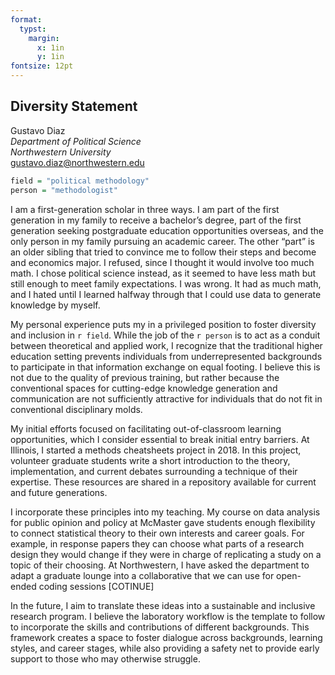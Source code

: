 ```yaml
---
format: 
  typst:
    margin:
      x: 1in
      y: 1in
fontsize: 12pt
---
```


```{=typst} 
#show link: set text(blue)
```

## Diversity Statement

Gustavo Diaz  
*Department of Political Science*   
*Northwestern University*  
<gustavo.diaz@northwestern.edu>   

```{=typst} 
#line(length: 100%)
```



```r
field = "political methodology"
person = "methodologist"
```


I am a first-generation scholar in three ways. I am part of the first generation in my family to receive a bachelor's degree, part of the first generation seeking postgraduate education opportunities overseas, and the only person in my family pursuing an academic career. The other "part" is an older sibling that tried to convince me to follow their steps and become and economics major. I refused, since I thought it would involve too much math. I chose political science instead, as it seemed to have less math but still enough to meet family expectations. I was wrong. It had as much math, and I hated until I learned halfway through that I could use data to generate knowledge by myself.

My personal experience puts my in a privileged position to foster diversity and inclusion in `r field`. While the job of the `r person` is to act as a conduit between theoretical and applied work, I recognize that the traditional higher education setting prevents individuals from underrepresented backgrounds to participate in that information exchange on equal footing. I believe this is not due to the quality of previous training, but rather because the conventional spaces for cutting-edge knowledge generation and communication are not sufficiently attractive for individuals that do not fit in conventional disciplinary molds.

My initial efforts focused on facilitating out-of-classroom learning opportunities, which I consider essential to break initial entry barriers. At Illinois, I started a methods cheatsheets project in 2018. In this project, volunteer graduate students write a short introduction to the theory, implementation, and current debates surrounding a technique of their expertise. These resources are shared in a repository available for current and future generations.

I incorporate these principles into my teaching. My course on data analysis for public opinion and policy at McMaster gave students enough flexibility to connect statistical theory to their own interests and career goals. For example, in response papers they can choose what parts of a research design they would change if they were in charge of replicating a study on a topic of their choosing. At Northwestern, I have asked the department to adapt a graduate lounge into a collaborative that we can use for open-ended coding sessions [COTINUE]

In the future, I aim to translate these ideas into a sustainable and inclusive research program. I believe the laboratory workflow is the template to follow to incorporate the skills and contributions of different backgrounds. This framework creates a space to foster dialogue across backgrounds, learning styles, and career stages, while also providing a safety net to provide early support to those who may otherwise struggle.